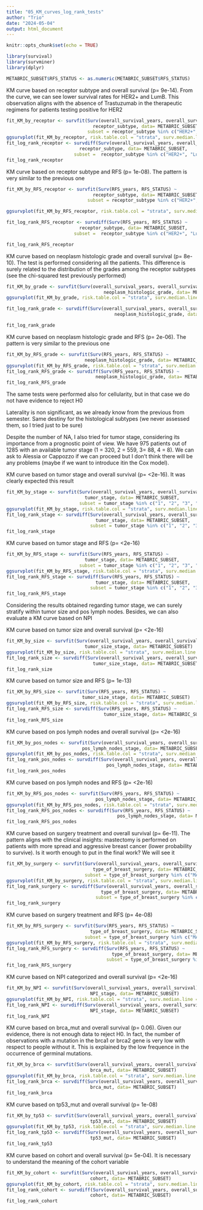 ```yaml
---
title: "05_KM_curves_log_rank_tests"
author: "Trio"
date: "2024-05-04"
output: html_document
---
```


```r
knitr::opts_chunk$set(echo = TRUE)
```

```r
library(survival)
library(survminer)
library(dplyr)
```

```r
METABRIC_SUBSET$RFS_STATUS <- as.numeric(METABRIC_SUBSET$RFS_STATUS)
```

KM curve based on receptor subtype and overall survival (p= 9e-14). From the curve, we can see
lower survival rates for HER2+ and LumB. This observation aligns with the absence of Trastuzumab 
in the therapeutic regimens for patients testing positive for HER2

```r
fit_KM_by_receptor <- survfit(Surv(overall_survival_years, overall_survival) ~ 
                                receptor_subtype, data= METABRIC_SUBSET,
                              subset = receptor_subtype %in% c("HER2+", "LumA", "LumB", "TNBC"))
ggsurvplot(fit_KM_by_receptor, risk.table.col = "strata", surv.median.line = "hv", conf.int = FALSE) 
fit_log_rank_receptor <- survdiff(Surv(overall_survival_years, overall_survival) ~ 
                           receptor_subtype, data= METABRIC_SUBSET,
                         subset =  receptor_subtype %in% c("HER2+", "LumA", "LumB", "TNBC"))
fit_log_rank_receptor 
```
KM curve based on receptor subtype and RFS (p= 1e-08). The pattern is very similar
to the previous one


```r
fit_KM_by_RFS_receptor <- survfit(Surv(RFS_years, RFS_STATUS) ~ 
                                receptor_subtype, data= METABRIC_SUBSET,
                              subset = receptor_subtype %in% c("HER2+", "LumA", "LumB", "TNBC"))

ggsurvplot(fit_KM_by_RFS_receptor, risk.table.col = "strata", surv.median.line = "hv", conf.int = FALSE) 

fit_log_rank_RFS_receptor <- survdiff(Surv(RFS_years, RFS_STATUS) ~ 
                           receptor_subtype, data= METABRIC_SUBSET,
                         subset =  receptor_subtype %in% c("HER2+", "LumA", "LumB", "TNBC"))

fit_log_rank_RFS_receptor
```

KM curve based on neoplasm histologic grade and overall survival (p= 8e-10). 
The test is performed considering all the patients. This difference is surely related to
the distribution of the grades among the receptor subtypes (see the chi-squared test previously performed)

```r
fit_KM_by_grade <- survfit(Surv(overall_survival_years, overall_survival) ~ 
                                    neoplasm_histologic_grade, data= METABRIC_SUBSET)
ggsurvplot(fit_KM_by_grade, risk.table.col = "strata", surv.median.line = "hv", conf.int = FALSE) 

fit_log_rank_grade <- survdiff(Surv(overall_survival_years, overall_survival) ~ 
                                        neoplasm_histologic_grade, data= METABRIC_SUBSET)

fit_log_rank_grade
```

KM curve based on neoplasm histologic grade and RFS (p= 2e-06). The pattern is very similar
to the previous one

```r
fit_KM_by_RFS_grade <- survfit(Surv(RFS_years, RFS_STATUS) ~ 
                             neoplasm_histologic_grade, data= METABRIC_SUBSET)
ggsurvplot(fit_KM_by_RFS_grade, risk.table.col = "strata", surv.median.line = "hv", conf.int = FALSE) 
fit_log_rank_RFS_grade <- survdiff(Surv(RFS_years, RFS_STATUS) ~ 
                                 neoplasm_histologic_grade, data= METABRIC_SUBSET)
fit_log_rank_RFS_grade
```

The same tests were performed also for cellularity, but in that case we do not have 
evidence to reject H0

Laterality is non significant, as we already know from the previous from semester.
Same destiny for the histological subtypes (we never assessed them, so I tried just to be sure)




Despite the number of NA, I also tried for tumor stage, considering its importance
from a prognostic point of view. We have 975 patients out of 1285 with an available tumor stage
(1 = 320, 2 = 559, 3= 88, 4 = 8). We can ask to Alessia or Cappozzo if we can proceed
but I don't think there will be any problems (maybe if we want to introduce itin the Cox model). 

KM curve based on tumor stage and overall survival (p= <2e-16). It was clearly expected this result

```r
fit_KM_by_stage <- survfit(Surv(overall_survival_years, overall_survival) ~ 
                             tumor_stage, data= METABRIC_SUBSET,
                           subset = tumor_stage %in% c("1", "2", "3", "4"))
ggsurvplot(fit_KM_by_stage, risk.table.col = "strata", surv.median.line = "hv", conf.int = FALSE) 
fit_log_rank_stage <- survdiff(Surv(overall_survival_years, overall_survival) ~ 
                                 tumor_stage, data= METABRIC_SUBSET,
                               subset = tumor_stage %in% c("1", "2", "3", "4"))
fit_log_rank_stage
```
KM curve based on tumor stage and RFS (p= <2e-16)

```r
fit_KM_by_RFS_stage <- survfit(Surv(RFS_years, RFS_STATUS) ~ 
                             tumor_stage, data= METABRIC_SUBSET,
                           subset = tumor_stage %in% c("1", "2", "3", "4"))
ggsurvplot(fit_KM_by_RFS_stage, risk.table.col = "strata", surv.median.line = "hv", conf.int = FALSE) 
fit_log_rank_RFS_stage <- survdiff(Surv(RFS_years, RFS_STATUS) ~ 
                                 tumor_stage, data= METABRIC_SUBSET,
                               subset = tumor_stage %in% c("1", "2", "3", "4"))
fit_log_rank_RFS_stage

```

Considering the results obtained regarding tumor stage, we can surely stratify 
within tumor size and pos lymph nodes. Besides, we can also evaluate a KM curve based on NPI


KM curve based on tumor size and overall survival (p= <2e-16)
```r
fit_KM_by_size <- survfit(Surv(overall_survival_years, overall_survival) ~ 
                             tumor_size_stage, data= METABRIC_SUBSET)
ggsurvplot(fit_KM_by_size, risk.table.col = "strata", surv.median.line = "hv", conf.int = FALSE) 
fit_log_rank_size <- survdiff(Surv(overall_survival_years, overall_survival) ~ 
                                tumor_size_stage, data= METABRIC_SUBSET)
fit_log_rank_size
```
KM curve based on tumor size and RFS (p= 1e-13)

```r
fit_KM_by_RFS_size <- survfit(Surv(RFS_years, RFS_STATUS) ~ 
                            tumor_size_stage, data= METABRIC_SUBSET)
ggsurvplot(fit_KM_by_RFS_size, risk.table.col = "strata", surv.median.line = "hv", conf.int = FALSE) 
fit_log_rank_RFS_size <- survdiff(Surv(RFS_years, RFS_STATUS) ~ 
                                    tumor_size_stage, data= METABRIC_SUBSET)
fit_log_rank_RFS_size
```
KM curve based on pos lymph nodes and overall survival (p= <2e-16)

```r
fit_KM_by_pos_nodes <- survfit(Surv(overall_survival_years, overall_survival) ~ 
                            pos_lymph_nodes_stage, data= METABRIC_SUBSET)
ggsurvplot(fit_KM_by_pos_nodes, risk.table.col = "strata", surv.median.line = "hv", conf.int = FALSE) 
fit_log_rank_pos_nodes <- survdiff(Surv(overall_survival_years, overall_survival) ~ 
                                     pos_lymph_nodes_stage, data= METABRIC_SUBSET)
fit_log_rank_pos_nodes
```

KM curve based on pos lymph nodes and RFS (p= <2e-16)

```r
fit_KM_by_RFS_pos_nodes <- survfit(Surv(RFS_years, RFS_STATUS) ~ 
                                 pos_lymph_nodes_stage, data= METABRIC_SUBSET)
ggsurvplot(fit_KM_by_RFS_pos_nodes, risk.table.col = "strata", surv.median.line = "hv", conf.int = FALSE) 
fit_log_rank_RFS_pos_nodes <- survdiff(Surv(RFS_years, RFS_STATUS) ~ 
                                         pos_lymph_nodes_stage, data= METABRIC_SUBSET)
fit_log_rank_RFS_pos_nodes
```

KM curve based on surgery treatment and overall survival (p= 6e-11). The pattern aligns with the clinical insights: mastectomy is performed on patients with more spread and aggressive breast cancer (lower probability to survive). Is it worth enough to put in the final work? We will see it

```r
fit_KM_by_surgery <- survfit(Surv(overall_survival_years, overall_survival) ~ 
                                type_of_breast_surgery, data= METABRIC_SUBSET,
                             subset = type_of_breast_surgery %in% c("MASTECTOMY", "BREAST CONSERVING"))
ggsurvplot(fit_KM_by_surgery, risk.table.col = "strata", surv.median.line = "hv", conf.int = FALSE) 
fit_log_rank_surgery <- survdiff(Surv(overall_survival_years, overall_survival) ~ 
                                   type_of_breast_surgery, data= METABRIC_SUBSET,
                                 subset = type_of_breast_surgery %in% c("MASTECTOMY", "BREAST CONSERVING"))
fit_log_rank_surgery
```
KM curve based on surgery treatment and RFS (p= 4e-08)

```r
fit_KM_by_RFS_surgery <- survfit(Surv(RFS_years, RFS_STATUS) ~ 
                               type_of_breast_surgery, data= METABRIC_SUBSET,
                             subset = type_of_breast_surgery %in% c("MASTECTOMY", "BREAST CONSERVING"))
ggsurvplot(fit_KM_by_RFS_surgery, risk.table.col = "strata", surv.median.line = "hv", conf.int = FALSE) 
fit_log_rank_RFS_surgery <- survdiff(Surv(RFS_years, RFS_STATUS) ~ 
                                       type_of_breast_surgery, data= METABRIC_SUBSET,
                                     subset = type_of_breast_surgery %in% c("MASTECTOMY", "BREAST CONSERVING"))
fit_log_rank_RFS_surgery
```
KM curve based on NPI categorized and overall survival (p= <2e-16)

```r
fit_KM_by_NPI <- survfit(Surv(overall_survival_years, overall_survival) ~ 
                               NPI_stage, data= METABRIC_SUBSET)
ggsurvplot(fit_KM_by_NPI, risk.table.col = "strata", surv.median.line = "hv", conf.int = FALSE) 
fit_log_rank_NPI <- survdiff(Surv(overall_survival_years, overall_survival) ~ 
                               NPI_stage, data= METABRIC_SUBSET)
fit_log_rank_NPI
```

KM curve based on brca_mut and overall survival (p= 0.06). Given our evidence, there is not enough data to reject H0. In fact, the number of observations with a mutation in the brca1 or brca2 gene is very low with respect to people without it. This is explained by the low frequence in the occurrence of germinal mutations.

```r

fit_KM_by_brca <- survfit(Surv(overall_survival_years, overall_survival) ~ 
                               brca_mut, data= METABRIC_SUBSET)
ggsurvplot(fit_KM_by_brca, risk.table.col = "strata", surv.median.line = "hv", conf.int = FALSE) 
fit_log_rank_brca <- survdiff(Surv(overall_survival_years, overall_survival) ~ 
                               brca_mut, data= METABRIC_SUBSET)
fit_log_rank_brca
```
KM curve based on tp53_mut and overall survival (p= 1e-08)

```r
fit_KM_by_tp53 <- survfit(Surv(overall_survival_years, overall_survival) ~ 
                               tp53_mut, data= METABRIC_SUBSET)
ggsurvplot(fit_KM_by_tp53, risk.table.col = "strata", surv.median.line = "hv", conf.int = FALSE) 
fit_log_rank_tp53 <- survdiff(Surv(overall_survival_years, overall_survival) ~ 
                               tp53_mut, data= METABRIC_SUBSET)
fit_log_rank_tp53
```
KM curve based on cohort and overall survival (p= 5e-04). It is necessary to understand the meaning of the cohort variable

```r
fit_KM_by_cohort <- survfit(Surv(overall_survival_years, overall_survival) ~ 
                               cohort, data= METABRIC_SUBSET)
ggsurvplot(fit_KM_by_cohort, risk.table.col = "strata", surv.median.line = "hv", conf.int = FALSE) 
fit_log_rank_cohort <- survdiff(Surv(overall_survival_years, overall_survival) ~ 
                               cohort, data= METABRIC_SUBSET)
fit_log_rank_cohort
```



